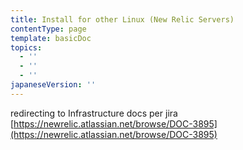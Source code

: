```yaml
---
title: Install for other Linux (New Relic Servers)
contentType: page
template: basicDoc
topics:
  - ''
  - ''
  - ''
japaneseVersion: ''
---
```


redirecting to Infrastructure docs per jira [https://newrelic.atlassian.net/browse/DOC-3895](https://newrelic.atlassian.net/browse/DOC-3895)
